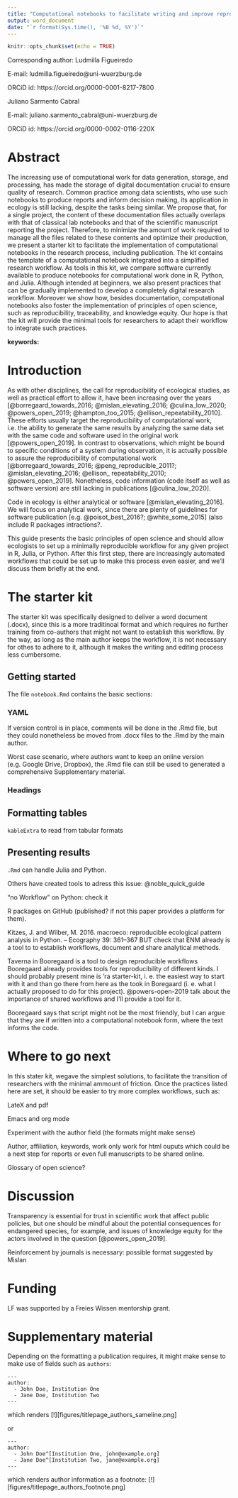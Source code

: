 ```yaml
---
title: "Computational notebooks to facilitate writing and improve reproducibility of (ecological) research"
output: word_document
date: "`r format(Sys.time(), '%B %d, %Y')`"
---
```

<!-- Submission to PLOS biology could fall into one of the two types of articles (no length limit in either case): -->
<!-- - [...] high-quality tutorials (including multimedia presentations) teaching important concepts in the field of computational biology. -->
<!-- - Software articles describing outstanding open source software of exceptional importance that has been shown to provide new biological insights. -->

<!-- The second option would be Ecography, as a "Software note": Software note articles should be maximum 4000 words in length (main text) and maximum 2 figures, tables or boxes. -->

```r
knitr::opts_chunk$set(echo = TRUE)
```

<!-- Author information -->
Corresponding author: Ludmilla Figueiredo

E-mail: ludmilla.figueiredo@uni-wuerzburg.de

ORCiD id: https://orcid.org/0000-0001-8217-7800

\doublespace

Juliano Sarmento Cabral

E-mail: juliano.sarmento_cabral@uni-wuerzburg.de

ORCiD id: https://orcid.org/0000-0002-0116-220X
    
\newpage
    
# Abstract

The increasing use of computational work for data generation, storage, and processing, has made the storage of digital documentation crucial to ensure quality of research. Common practice among data scientists, who use such notebooks to produce reports and inform decision making, its application in ecology is still lacking, despite the tasks being similar. We propose that, for a single project, the content of these documentation files actually overlaps with that of classical lab notebooks and that of the scientific manuscript reporting the project. Therefore, to minimize the amount of work required to manage all the files  related to these contents and optimize their production, we present a starter  kit to facilitate the implementation of computational notebooks in the research process, including publication. The kit contains the template of a computational notebook integrated into a simplified research workflow. As tools in this kit, we compare software currently available to produce notebooks for computational work done in R, Python, and Julia. Although intended at beginners, we also present practices that can be gradually implemented to develop a completely digital research workflow. Moreover we show how, besides documentation, computational notebooks also foster the implementation of principles of open science, such as reproducibility, traceability, and knowledge equity. Our hope is that the kit will provide the minimal tools for researchers to adapt their workflow to integrate such practices.


<!-- keywords -->
**keywords:**

# Introduction

As with other disciplines, the call for reproducibility of ecological studies, as well as practical effort to allow it, have been increasing over the years [@borregaard_towards_2016; @mislan_elevating_2016; @culina_low_2020; @powers_open_2019; @hampton_too_2015; @ellison_repeatability_2010].
These efforts usually target the reproducibility of computational work, i.e. the ability to generate the same results by analyzing the same data set with the same code and software used in the original work [@powers_open_2019]. 
In contrast to observations, which might be bound to specific conditions of a system during observation, it is actually possible to assure the reproducibility of computational work [@borregaard_towards_2016; @peng_reproducible_2011?; @mislan_elevating_2016; @ellison_ repeatability_2010; @powers_open_2019]. 
Nonetheless, code information (code itself as well as software version) are still lacking in publications [@culina_low_2020].   

Code in ecology is either analytical or software [@mislan_elevating_2016]. 
We will focus on analytical work, since there are plenty of guidelines for software publication [e.g. @poisot_best_2016?; @white_some_2015] (also include R packages intractions?.

This guide presents the basic principles of open science and should allow ecologists to set up a minimally reproducible workflow for any given project in R, Julia, or Python.
After this first step, there are increasingly automated workflows that could be set up to make this process even easier, and we'll discuss them briefly at the end.

# The starter kit
The starter kit was specifically designed to deliver a word document (.docx), since this is a more traditinoal format and which requires no further training from co-authors that might not want to establish this workflow.
By the way, as long as the main author keeps the workflow, it is not necessary for othes to adhere to it, although it makes the writing and editing process less cumbersome. 

## Getting started

The file `notebook.Rmd` contains the basic sections:

### YAML 

If version control is in place, comments will be done in the .Rmd file, but they could nonetheless be moved from .docx files to the .Rmd by the main author. 

Worst case scenario, where authors want to keep an online version (e.g. Google Drive, Dropbox), the .Rmd file can still be used to generated a comprehensive Supplementary material.

### Headings

## Formatting tables
`kableExtra` to read from tabular formats 

## Presenting results

`.Rmd` can handle Julia and Python.

Others have created tools to adress this issue: @noble_quick_guide

"no Workflow" on Python: check it

R packages on GitHub (published? if not this paper provides a platform for them).

Kitzes, J. and Wilber, M. 2016. macroeco: reproducible ecological pattern analysis in Python. – Ecography 39: 361–367
BUT check that ENM already is a tool to to establish workflows, document and share analytical methods.

Taverna in Booregaard is a tool to design reproducible workflows
Booregaard already provides tools for reproducibility of
different kinds. I should probably present mine is 'ra starter-kit, i. e. the easiest way to start with it and than go there from here as the took in Boregaard (i. e. what I actually proposed to do for this project). @powers-open-2019 talk about the importance of shared workflows
and I'll provide a tool for it.

Booregaard says that script might not be the most friendly, but I can argue that they are if written into a computational notebook form, where the text informs the code.

# Where to go next

In this stater kit, wegave the simplest solutions, to facilitate the transition of researchers with the minimal ammount of friction. Once the practices listed here are set, it should be easier to try more complex workflows, such as:

LateX and pdf

Emacs and org mode

Experiment with the author field (the formats might make sense)

Author, affiliation, keywords, work only work for html ouputs which could be a next step for reports or even full manuscripts to be shared online.

Glossary of open science?

# Discussion

Transparency is essential for trust in scientific work that affect public policies, but one should be mindful about the potential consequences for endangered species, for example, and issues of knowledge equity for the actors involved in the question [@powers_open_2019].

Reinforcement by journals is necessary: possible format suggested by Mislan

# Funding 
LF was supported by a Freies Wissen mentorship grant.

# Supplementary material

Depending on the formatting a publication requires, it might make sense to make use of fields such as `authors`:
```
---
author:
  - John Doe, Institution One
  - Jane Doe, Institution Two
---
```
which renders 
[!][figures/titlepage_authors_sameline.png]

or
```
---
author:
  - John Doe^[Institution One, john@example.org]
  - Jane Doe^[Institution Two, jane@example.org]
---
```
which renders author information as a footnote:
[!][figures/titlepage_authors_footnote.png]